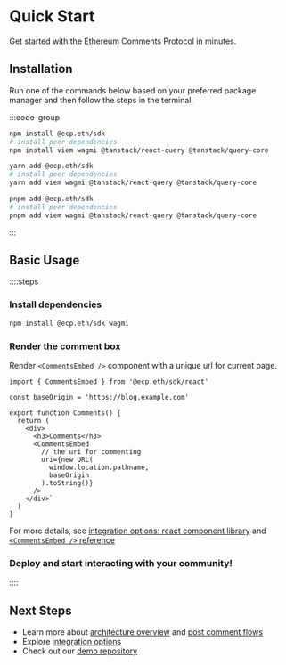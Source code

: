 # Quick Start

Get started with the Ethereum Comments Protocol in minutes.

## Installation

Run one of the commands below based on your preferred package manager and then follow the steps in the terminal.

:::code-group

```bash [npm]
npm install @ecp.eth/sdk
# install peer dependencies
npm install viem wagmi @tanstack/react-query @tanstack/query-core
```

```bash [yarn]
yarn add @ecp.eth/sdk
# install peer dependencies
yarn add viem wagmi @tanstack/react-query @tanstack/query-core
```

```bash [pnpm]
pnpm add @ecp.eth/sdk
# install peer dependencies
pnpm add viem wagmi @tanstack/react-query @tanstack/query-core
```

:::

## Basic Usage

::::steps

### Install dependencies

```bash
npm install @ecp.eth/sdk wagmi
```

### Render the comment box

Render `<CommentsEmbed />` component with a unique url for current page.

```tsx
import { CommentsEmbed } from '@ecp.eth/sdk/react'

const baseOrigin = 'https://blog.example.com'

export function Comments() {
  return (
    <div>
      <h3>Comments</h3>
      <CommentsEmbed
        // the uri for commenting
        uri={new URL(
          window.location.pathname,
          baseOrigin
        ).toString()}
      />
    </div>`
  )
}
```

For more details, see [integration options: react component library](/integration-options/react-component-library) and [`<CommentsEmbed />` reference](/sdk-reference/react/functions/CommentsEmbed)

### Deploy and start interacting with your community!

::::

## Next Steps

- Learn more about [architecture overview](/architecture-overview) and [post comment flows](/post-comment-flows)
- Explore [integration options](/integration-options/)
- Check out our [demo repository](https://github.com/ecp-eth/comments-monorepo/tree/main/apps/demo)
